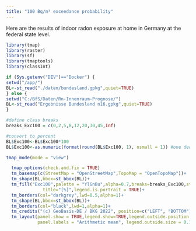 ```yaml
---
title: "100 Bq/m³ exceedance probability"
---
```


Here are the results of indoor radon exposure at home in Germany at the federal state level. 


```r
library(tmap)
library(raster)
library(sf)
library(tmaptools)
library(classInt)

if (Sys.getenv("DEV")=="Docker") { 
setwd("/app/")
BL<-st_read("./daten/bundesland.gpkg",quiet=TRUE)
} else { 
setwd("C:/BfS/Daten/Rn-Innenraum-Prognose/")
BL<-st_read("Ergebnisse Bundesland n16.gpkg",quiet=TRUE)
}

#define class breaks
breaks_Exc100 = c(0,2,5,8,12,20,30,45,Inf)

#convert to percent
BL$Exc100<-BL$Exc100*100
BL$Exc100<-as.numeric(format(round(BL$Exc100, 1), nsmall = 1)) #one decimal digit

tmap_mode(mode = "view")

  tmap_options(check.and.fix = TRUE)
  tm_basemap(c(StreetMap = "OpenStreetMap",TopoMap = "OpenTopoMap"))+
  tm_shape(BL,bbox=st_bbox(BL))+
  tm_fill("Exc100",palette = "YlGnBu",alpha=0.7,breaks=breaks_Exc100,style="fixed",
              title="[%]",legend.is.portrait = TRUE)+
  tm_borders(col="darkgrey",lwd=0.5,alpha=1)+
  tm_shape(BL,bbox=st_bbox(BL))+
  tm_borders(col="black",lwd=1,alpha=1)+
  tm_credits("(c) GeoBasis-DE / BKG 2022", position=c("LEFT", "BOTTOM"))+
  tm_layout(panel.show = TRUE,legend.show=TRUE,legend.outside.position = "right",legend.outside = TRUE,
            panel.labels = "Arithmetic mean", legend.outside.size = 0.1,panel.label.size = 1)

```

